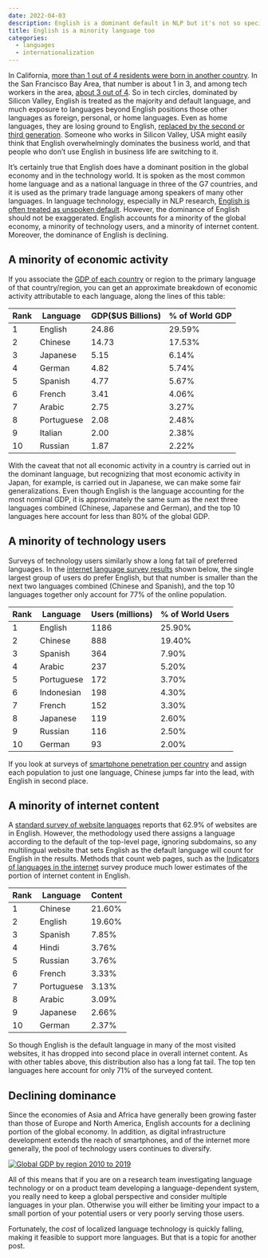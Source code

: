 ```yaml
---
date: 2022-04-03
description: English is a dominant default in NLP but it's not so special. The economic value of localized language technology is large and growing.
title: English is a minority language too
categories:
  - languages
  - internationalization
---
```


In California, [more than 1 out of 4 residents were born in another country](https://www.ppic.org/publication/immigrants-in-california/). In the San Francisco Bay Area, that number is about 1 in 3, and among tech workers in the area, [about 3 out of 4](https://jointventure.org/images/stories/pdf/index2018.pdf). So in tech circles, dominated by Silicon Valley, English is treated as the majority and default language, and much exposure to languages beyond English positions those other languages as foreign, personal, or home languages. Even as home languages, they are losing ground to English, [replaced by the second or third generation](https://www.ncbi.nlm.nih.gov/pmc/articles/PMC3526379/). Someone who works in Silicon Valley, USA might easily think that English overwhelmingly dominates the business world, and that people who don't use English in business life are switching to it.

It's certainly true that English does have a dominant position in the global economy and in the technology world. It is spoken as the most common home language and as a national language in three of the G7 countries, and it is used as the primary trade language among speakers of many other languages. In language technology, especially in NLP research, [English is often treated as unspoken default](https://thegradient.pub/the-benderrule-on-naming-the-languages-we-study-and-why-it-matters/). However, the dominance of English should not be exaggerated. English accounts for a minority of the global economy, a minority of technology users, and a minority of internet content. Moreover, the dominance of English is declining.

## A minority of economic activity

If you associate the [GDP of each country](https://en.wikipedia.org/wiki/List_of_countries_by_GDP_(nominal)) or region to the primary language of that country/region, you can get an approximate breakdown of economic activity attributable to each language, along the lines of this table:

| Rank | Language   | GDP(\$US Billions) | \% of World GDP |
|------|------------|--------------------|-----------------|
| 1    | English    | 24.86              | 29.59%          |
| 2    | Chinese    | 14.73              | 17.53%          |
| 3    | Japanese   | 5.15               | 6.14%           |
| 4    | German     | 4.82               | 5.74%           |
| 5    | Spanish    | 4.77               | 5.67%           |
| 6    | French     | 3.41               | 4.06%           |
| 7    | Arabic     | 2.75               | 3.27%           |
| 8    | Portuguese | 2.08               | 2.48%           |
| 9    | Italian    | 2.00               | 2.38%           |
| 10   | Russian    | 1.87               | 2.22%           |

With the caveat that not all economic activity in a country is carried out in the dominant language, but recognizing that most economic activity in Japan, for example, is carried out in Japanese, we can make some fair generalizations. Even though English is the language accounting for the most nominal GDP, it is approximately the same sum as the next three languages combined (Chinese, Japanese and German), and the top 10 languages here account for less than 80% of the global GDP.

## A minority of technology users

Surveys of technology users similarly show a long fat tail of preferred languages. In the [internet language survey results](https://www.internetworldstats.com/stats7.htm) shown below, the single largest group of users do prefer English, but that number is smaller than the next two languages combined (Chinese and Spanish), and the top 10 languages together only account for 77% of the online population.

| Rank | Language   | Users (millions) | \% of World Users |
|------|------------|------------------|-------------------|
| 1    | English    | 1186             | 25.90%            |
| 2    | Chinese    | 888              | 19.40%            |
| 3    | Spanish    | 364              | 7.90%             |
| 4    | Arabic     | 237              | 5.20%             |
| 5    | Portuguese | 172              | 3.70%             |
| 6    | Indonesian | 198              | 4.30%             |
| 7    | French     | 152              | 3.30%             |
| 8    | Japanese   | 119              | 2.60%             |
| 9    | Russian    | 116              | 2.50%             |
| 10   | German     | 93               | 2.00%             |

If you look at surveys of [smartphone penetration per country](https://en.wikipedia.org/wiki/List_of_countries_by_smartphone_penetration) and assign each population to just one language, Chinese jumps far into the lead, with English in second place.

## A minority of internet content

A [standard survey of website languages](https://w3techs.com/technologies/overview/content_language) reports that 62.9% of websites are in English. However, the methodology used there assigns a language according to the default of the top-level page, ignoring subdomains, so any multilingual website that sets English as the default language will count for English in the results. Methods that count web pages, such as the [Indicators of languages in the internet](https://funredes.org/lc2022/V3.2.htm) survey produce much lower estimates of the portion of internet content in English.

| Rank | Language   | Content |
|------|------------|---------|
| 1    | Chinese    | 21.60%  |
| 2    | English    | 19.60%  |
| 3    | Spanish    | 7.85%   |
| 4    | Hindi      | 3.76%   |
| 5    | Russian    | 3.76%   |
| 6    | French     | 3.33%   |
| 7    | Portuguese | 3.13%   |
| 8    | Arabic     | 3.09%   |
| 9    | Japanese   | 2.66%   |
| 10   | German     | 2.37%   |

So though English is the default language in many of the most visited websites, it has dropped into second place in overall internet content. As with other tables above, this distribution also has a long fat tail. The top ten languages here account for only 71% of the surveyed content.

## Declining dominance

Since the economies of Asia and Africa have generally been growing faster than those of Europe and North America, English accounts for a declining portion of the global economy. In addition, as digital infrastructure development extends the reach of smartphones, and of the internet more generally, the pool of technology users continues to diversify.

[![Global GDP by region 2010 to 2019](gdp.png){fig-align="left"}](https://data.worldbank.org/indicator/NY.GDP.MKTP.KD?end=2019&locations=XU-ZJ-Z7-Z4-8S-ZQ-ZG&start=2010&view=chart)

All of this means that if you are on a research team investigating language technology or on a product team developing a language-dependent system, you really need to keep a global perspective and consider multiple languages in your plan. Otherwise you will either be limiting your impact to a small portion of your potential users or very poorly serving those users.

Fortunately, the *cost* of localized language technology is quickly falling, making it feasible to support more languages. But that is a topic for another post.